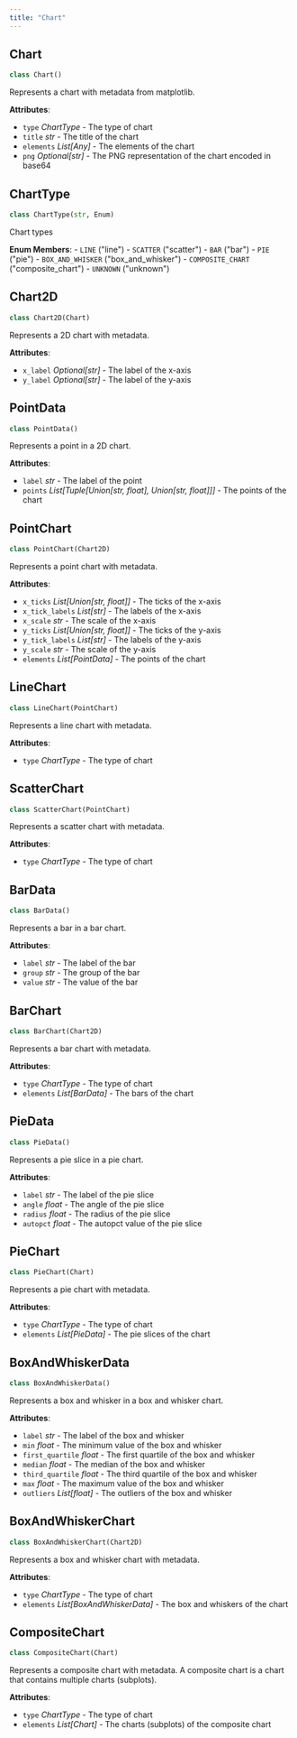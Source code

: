 ```yaml
---
title: "Chart"
---
```

## Chart

```python
class Chart()
```

Represents a chart with metadata from matplotlib.

**Attributes**:

- `type` _ChartType_ - The type of chart
- `title` _str_ - The title of the chart
- `elements` _List[Any]_ - The elements of the chart
- `png` _Optional[str]_ - The PNG representation of the chart encoded in base64

## ChartType

```python
class ChartType(str, Enum)
```

Chart types

**Enum Members**:
    - `LINE` ("line")
    - `SCATTER` ("scatter")
    - `BAR` ("bar")
    - `PIE` ("pie")
    - `BOX_AND_WHISKER` ("box_and_whisker")
    - `COMPOSITE_CHART` ("composite_chart")
    - `UNKNOWN` ("unknown")

## Chart2D

```python
class Chart2D(Chart)
```

Represents a 2D chart with metadata.

**Attributes**:

- `x_label` _Optional[str]_ - The label of the x-axis
- `y_label` _Optional[str]_ - The label of the y-axis

## PointData

```python
class PointData()
```

Represents a point in a 2D chart.

**Attributes**:

- `label` _str_ - The label of the point
- `points` _List[Tuple[Union[str, float], Union[str, float]]]_ - The points of the chart

## PointChart

```python
class PointChart(Chart2D)
```

Represents a point chart with metadata.

**Attributes**:

- `x_ticks` _List[Union[str, float]]_ - The ticks of the x-axis
- `x_tick_labels` _List[str]_ - The labels of the x-axis
- `x_scale` _str_ - The scale of the x-axis
- `y_ticks` _List[Union[str, float]]_ - The ticks of the y-axis
- `y_tick_labels` _List[str]_ - The labels of the y-axis
- `y_scale` _str_ - The scale of the y-axis
- `elements` _List[PointData]_ - The points of the chart

## LineChart

```python
class LineChart(PointChart)
```

Represents a line chart with metadata.

**Attributes**:

- `type` _ChartType_ - The type of chart

## ScatterChart

```python
class ScatterChart(PointChart)
```

Represents a scatter chart with metadata.

**Attributes**:

- `type` _ChartType_ - The type of chart

## BarData

```python
class BarData()
```

Represents a bar in a bar chart.

**Attributes**:

- `label` _str_ - The label of the bar
- `group` _str_ - The group of the bar
- `value` _str_ - The value of the bar

## BarChart

```python
class BarChart(Chart2D)
```

Represents a bar chart with metadata.

**Attributes**:

- `type` _ChartType_ - The type of chart
- `elements` _List[BarData]_ - The bars of the chart

## PieData

```python
class PieData()
```

Represents a pie slice in a pie chart.

**Attributes**:

- `label` _str_ - The label of the pie slice
- `angle` _float_ - The angle of the pie slice
- `radius` _float_ - The radius of the pie slice
- `autopct` _float_ - The autopct value of the pie slice

## PieChart

```python
class PieChart(Chart)
```

Represents a pie chart with metadata.

**Attributes**:

- `type` _ChartType_ - The type of chart
- `elements` _List[PieData]_ - The pie slices of the chart

## BoxAndWhiskerData

```python
class BoxAndWhiskerData()
```

Represents a box and whisker in a box and whisker chart.

**Attributes**:

- `label` _str_ - The label of the box and whisker
- `min` _float_ - The minimum value of the box and whisker
- `first_quartile` _float_ - The first quartile of the box and whisker
- `median` _float_ - The median of the box and whisker
- `third_quartile` _float_ - The third quartile of the box and whisker
- `max` _float_ - The maximum value of the box and whisker
- `outliers` _List[float]_ - The outliers of the box and whisker

## BoxAndWhiskerChart

```python
class BoxAndWhiskerChart(Chart2D)
```

Represents a box and whisker chart with metadata.

**Attributes**:

- `type` _ChartType_ - The type of chart
- `elements` _List[BoxAndWhiskerData]_ - The box and whiskers of the chart

## CompositeChart

```python
class CompositeChart(Chart)
```

Represents a composite chart with metadata. A composite chart is a chart
that contains multiple charts (subplots).

**Attributes**:

- `type` _ChartType_ - The type of chart
- `elements` _List[Chart]_ - The charts (subplots) of the composite chart

